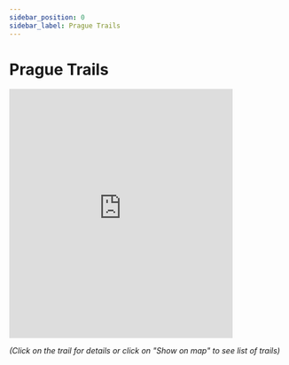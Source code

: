 ```yaml
---
sidebar_position: 0
sidebar_label: Prague Trails
---
```


# Prague Trails

<iframe src="https://frame.mapy.cz/s/muvunufece" width="80%" height="450" frameborder="0"></iframe>

*(Click on the trail for details or click on "Show on map" to see list of trails)*
